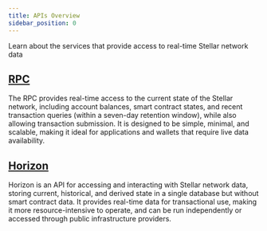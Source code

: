 ```yaml
---
title: APIs Overview
sidebar_position: 0
---
```


Learn about the services that provide access to real-time Stellar network data

## [RPC](./rpc/README.mdx)

The RPC provides real-time access to the current state of the Stellar network, including account balances, smart contract states, and recent transaction queries (within a seven-day retention window), while also allowing transaction submission. It is designed to be simple, minimal, and scalable, making it ideal for applications and wallets that require live data availability.

## [Horizon](./horizon/README.mdx)

Horizon is an API for accessing and interacting with Stellar network data, storing current, historical, and derived state in a single database but without smart contract data. It provides real-time data for transactional use, making it more resource-intensive to operate, and can be run independently or accessed through public infrastructure providers.
